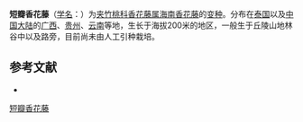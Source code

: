 {{Infraspeciesbox
| name = 短瓣香花藤
| status = 
| status_system = 
| image =
| genus = Aganosma
| species link = 海南香花藤
| species = schlechteriana
| varietas = breviloba
| authority = [[蒋英_(植物学家)|Tsiang]] in Sunyatsenia
}}

'''短瓣香花藤'''（[[学名|学名]]：{{lang|la|''Aganosma schlechteriana'' var. ''breviloba''}}）为[[夹竹桃科|夹竹桃科]][[香花藤属|香花藤属]][[海南香花藤|海南香花藤]]的[[变种|变种]]。分布在[[泰国|泰国]]以及[[中国大陆|中国大陆]]的[[广西|广西]]、[[贵州|贵州]]、[[云南|云南]]等地，生长于海拔200米的地区，一般生于丘陵山地林谷中以及路旁，目前尚未由人工引种栽培。

== 参考文献 ==
<div class="references-small">
* {{cite web| url =http://www.bioinfo.cn/db05/KmzwSpecies.php?action=view&id=30546| title =短瓣香花藤（变种）| work =《中国高等植物数据库全库》| publisher =中国科学院微生物研究所| author =昆明植物研究所| accessdate =2009-02-26| deadurl =yes| archiveurl =https://web.archive.org/web/20160305014903/http://www.bioinfo.cn/db05/KmzwSpecies.php?action=view&id=30546| archivedate =2016-03-05}}
</div>
{{Taxonbar|from=Q18230121}}

[[Category:香花藤属|短瓣香花藤]]


{{植物小作品}}